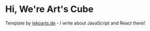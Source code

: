 # Hi, We're Art's Cube

Template by [lekoarts.de](https://www.lekoarts.de?utm_source=cara&utm_medium=Starter) - I write about JavaScript and React there!
